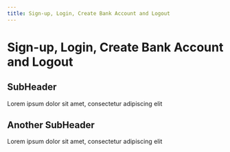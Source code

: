 ```yaml
---
title: Sign-up, Login, Create Bank Account and Logout
---
```

# Sign-up, Login, Create Bank Account and Logout

## SubHeader
Lorem ipsum dolor sit amet, consectetur adipiscing elit

## Another SubHeader
Lorem ipsum dolor sit amet, consectetur adipiscing elit